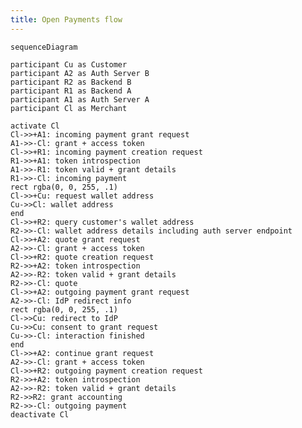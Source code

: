 ```yaml
---
title: Open Payments flow
---
```



<MermaidWrapper client:load>

```mermaid
sequenceDiagram

participant Cu as Customer
participant A2 as Auth Server B
participant R2 as Backend B
participant R1 as Backend A
participant A1 as Auth Server A
participant Cl as Merchant

activate Cl
Cl->>+A1: incoming payment grant request
A1->>-Cl: grant + access token
Cl->>+R1: incoming payment creation request
R1->>+A1: token introspection
A1->>-R1: token valid + grant details
R1->>-Cl: incoming payment
rect rgba(0, 0, 255, .1)
Cl->>+Cu: request wallet address
Cu->>Cl: wallet address
end
Cl->>+R2: query customer's wallet address
R2->>-Cl: wallet address details including auth server endpoint
Cl->>+A2: quote grant request
A2->>-Cl: grant + access token
Cl->>+R2: quote creation request
R2->>+A2: token introspection
A2->>-R2: token valid + grant details
R2->>-Cl: quote
Cl->>+A2: outgoing payment grant request
A2->>-Cl: IdP redirect info
rect rgba(0, 0, 255, .1)
Cl->>Cu: redirect to IdP
Cu->>Cu: consent to grant request
Cu->>-Cl: interaction finished
end
Cl->>+A2: continue grant request
A2->>-Cl: grant + access token
Cl->>+R2: outgoing payment creation request
R2->>+A2: token introspection
A2->>-R2: token valid + grant details
R2->>R2: grant accounting
R2->>-Cl: outgoing payment
deactivate Cl
```

</MermaidWrapper>
